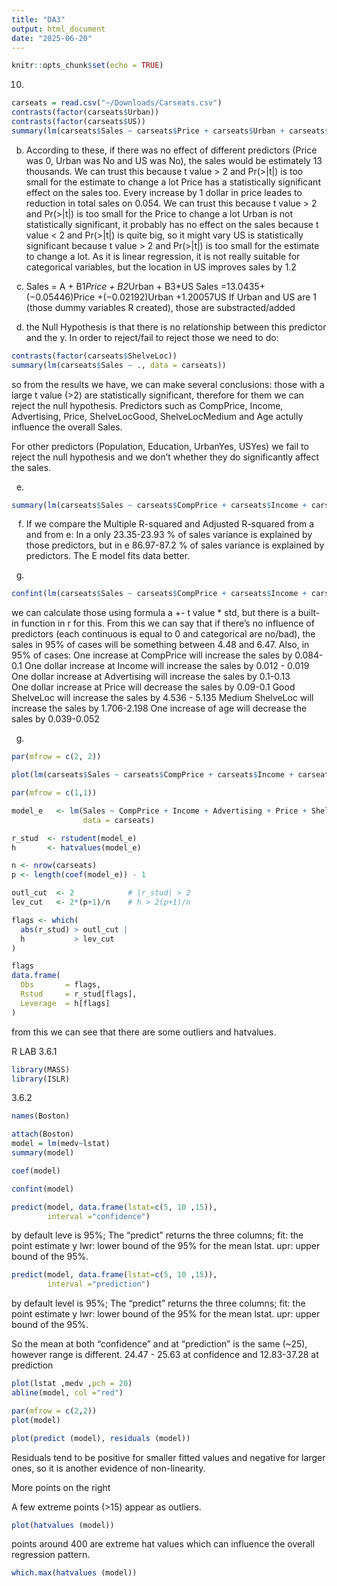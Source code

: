 ```yaml
---
title: "DA3"
output: html_document
date: "2025-06-20"
---
```


```r
knitr::opts_chunk$set(echo = TRUE)
```

10) 
```r
carseats = read.csv("~/Downloads/Carseats.csv")
contrasts(factor(carseats$Urban))
contrasts(factor(carseats$US))
summary(lm(carseats$Sales ~ carseats$Price + carseats$Urban + carseats$US))
```
b) 
According to these, if there was no effect of different predictors (Price was 0, Urban was No and US was No), the sales would be estimately 13 thousands. We can trust this because t value > 2 and Pr(>|t|) is too small for the estimate to change a lot
Price has a statistically significant effect on the sales too. Every increase by 1 dollar in price leades to reduction in total sales on 0.054. We can trust this because t value > 2 and Pr(>|t|) is too small for the Price to change a lot
Urban is not statistically significant, it probably has no effect on the sales because t value < 2 and Pr(>|t|) is quite big, so it might vary
US is statistically significant because t value > 2 and Pr(>|t|) is too small for the estimate to change a lot. As it is linear regression, it is not really suitable for categorical variables, but the location in US improves sales by 1.2

c) 
Sales = A + B1*Price + B2*Urban + B3*US
Sales =13.0435+(−0.05446)Price +(−0.02192)Urban +1.20057US 
If Urban and US are 1 (those dummy variables R created), those are substracted/added 

d) the Null Hypothesis is that there is no relationship between this predictor and the y. In order to reject/fail to reject those we need to do:
```r
contrasts(factor(carseats$ShelveLoc))
summary(lm(carseats$Sales ~ ., data = carseats))
```
so from the results we have, we can make several conclusions: 
those with a large t value (>2) are statistically significant, therefore for them we can reject the null hypothesis. 
Predictors such as CompPrice, Income, Advertising, Price, ShelveLocGood, ShelveLocMedium and Age actully influence the overall Sales. 

For other predictors (Population, Education, UrbanYes, USYes) we fail to reject the null hypothesis and we don't whether they do significantly affect the sales. 

e) 
```r
summary(lm(carseats$Sales ~ carseats$CompPrice + carseats$Income + carseats$Advertising + carseats$Price + carseats$ShelveLoc + carseats$Age))
```
f) If we compare the Multiple R-squared and Adjusted R-squared from a and from e: 
In a only 23.35-23.93 % of sales variance is explained by those predictors, but in e 86.97-87.2 % of sales variance is explained by predictors. The E model fits data better. 

g) 
```r
confint(lm(carseats$Sales ~ carseats$CompPrice + carseats$Income + carseats$Advertising + carseats$Price + carseats$ShelveLoc + carseats$Age), level = 0.95)
```
we can calculate those using formula a +- t value * std, but there is a built-in function in r for this. From this we can say that if there's no influence of predictors (each continuous is equal to 0 and categorical are no/bad), the sales in 95% of cases will be something between 4.48 and 6.47. 
Also, in 95% of cases: 
One increase at CompPrice will increase the sales by 0.084-0.1
One dollar increase at Income will increase the sales by 0.012 - 0.019
One dollar increase at Advertising will increase the sales by 0.1-0.13  
One dollar increase at Price will decrease the sales by 0.09-0.1
Good ShelveLoc will increase the sales by 4.536 - 5.135
Medium ShelveLoc will increase the sales by 1.706-2.198 
One increase of age will decrease the sales by 0.039-0.052

g) 

```r
par(mfrow = c(2, 2))

plot(lm(carseats$Sales ~ carseats$CompPrice + carseats$Income + carseats$Advertising + carseats$Price + carseats$ShelveLoc + carseats$Age))

par(mfrow = c(1,1))
```
```r
model_e   <- lm(Sales ~ CompPrice + Income + Advertising + Price + ShelveLoc + Age,
                data = carseats)

r_stud  <- rstudent(model_e)
h       <- hatvalues(model_e)

n <- nrow(carseats)
p <- length(coef(model_e)) - 1

outl_cut  <- 2            # |r_stud| > 2
lev_cut   <- 2*(p+1)/n    # h > 2(p+1)/n

flags <- which(
  abs(r_stud) > outl_cut |
  h           > lev_cut  
)

flags
data.frame(
  Obs       = flags,
  Rstud     = r_stud[flags],
  Leverage  = h[flags]
)

```
from this we can see that there are some outliers and hatvalues.

R LAB
3.6.1
```r
library(MASS)
library(ISLR)
```
3.6.2 
```r
names(Boston)

attach(Boston)
model = lm(medv~lstat)
summary(model)
```


```r
coef(model)
```


```r
confint(model)
```


```r
predict(model, data.frame(lstat=c(5, 10 ,15)),
        interval ="confidence")
```
by default leve is 95%; The "predict" returns the three columns; 
fit: the point estimate y
lwr: lower bound of the 95% for the mean lstat.
upr: upper bound of the 95%.

```r
predict(model, data.frame(lstat=c(5, 10 ,15)),
        interval ="prediction")
```
by default level is 95%; The "predict" returns the three columns; 
fit: the point estimate y
lwr: lower bound of the 95% for the mean lstat.
upr: upper bound of the 95%.

So the mean at both "confidence" and at "prediction" is the same (~25), however range is different. 24.47 - 25.63 at confidence and 12.83-37.28 at prediction 

```r
plot(lstat ,medv ,pch = 20)
abline(model, col ="red")
```

```r
par(mfrow = c(2,2))
plot(model)
```

```r
plot(predict (model), residuals (model))
```
Residuals tend to be positive for smaller fitted values and negative for larger ones, so it is another evidence of non-linearity.

More points on the right

A few extreme points (>15) appear as outliers.

```r
plot(hatvalues (model))
```
points around 400 are extreme hat values which can influence the overall regression pattern. 

```r
which.max(hatvalues (model))
```

